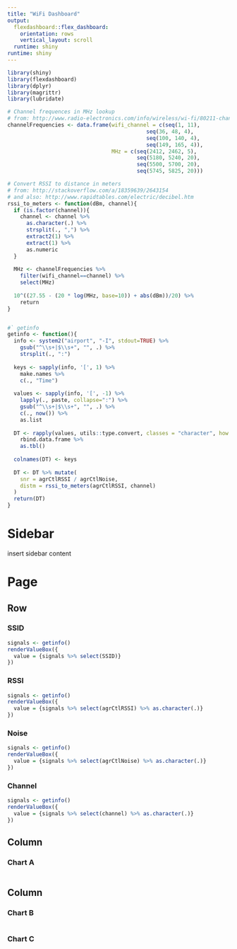 ```yaml
---
title: "WiFi Dashboard"
output: 
  flexdashboard::flex_dashboard:
    orientation: rows
    vertical_layout: scroll
  runtime: shiny
runtime: shiny
---
```


```r
library(shiny)
library(flexdashboard)
library(dplyr)
library(magrittr)
library(lubridate)

# Channel frequences in MHz lookup
# from: http://www.radio-electronics.com/info/wireless/wi-fi/80211-channels-number-frequencies-bandwidth.php
channelFrequencies <- data.frame(wifi_channel = c(seq(1, 11),
                                            seq(36, 48, 4),
                                            seq(100, 140, 4),
                                            seq(149, 165, 4)),
                                 MHz = c(seq(2412, 2462, 5),
                                         seq(5180, 5240, 20),
                                         seq(5500, 5700, 20),
                                         seq(5745, 5825, 20)))

# Convert RSSI to distance in meters
# from: http://stackoverflow.com/a/18359639/2643154
# and also: http://www.rapidtables.com/electric/decibel.htm
rssi_to_meters <- function(dBm, channel){
  if (is.factor(channel)){
    channel <- channel %>% 
      as.character(.) %>% 
      strsplit(., ",") %>% 
      extract2(1) %>% 
      extract(1) %>% 
      as.numeric
  }
  
  MHz <- channelFrequencies %>%
    filter(wifi_channel==channel) %>%
    select(MHz)
  
  10^((27.55 - (20 * log(MHz, base=10)) + abs(dBm))/20) %>%
    return
}


#` getinfo
getinfo <- function(){
  info <- system2("airport", "-I", stdout=TRUE) %>%
    gsub("^\\s+|$\\s+", "", .) %>%
    strsplit(., ":")
  
  keys <- sapply(info, '[', 1) %>%
    make.names %>%
    c(., "Time")
  
  values <- sapply(info, '[', -1) %>%
    lapply(., paste, collapse=":") %>% 
    gsub("^\\s+|$\\s+", "", .) %>%
    c(., now()) %>%
    as.list
  
  DT <- rapply(values, utils::type.convert, classes = "character", how = "replace", as.is = TRUE) %>%
    rbind.data.frame %>%
    as.tbl()
  
  colnames(DT) <- keys
  
  DT <- DT %>% mutate(
    snr = agrCtlRSSI / agrCtlNoise,
    distm = rssi_to_meters(agrCtlRSSI, channel)
  )
  return(DT)
}
```

Sidebar {.sidebar data-width=200}
=======================================================================

insert sidebar content

Page
=======================================================================

Row
-----------------------------------------------------------------------

### SSID {.value-box}

```r
signals <- getinfo()
renderValueBox({
  value = {signals %>% select(SSID)}
})
```

### RSSI {.value-box}

```r
signals <- getinfo()
renderValueBox({
  value = {signals %>% select(agrCtlRSSI) %>% as.character(.)}
})
```

### Noise {.value-box}

```r
signals <- getinfo()
renderValueBox({
  value = {signals %>% select(agrCtlNoise) %>% as.character(.)}
})
```

### Channel {.value-box}

```r
signals <- getinfo()
renderValueBox({
  value = {signals %>% select(channel) %>% as.character(.)}
})
```

Column {data-width=650}
-----------------------------------------------------------------------

### Chart A

```r

```

Column {data-width=350}
-----------------------------------------------------------------------

### Chart B

```r

```

### Chart C

```r

```

